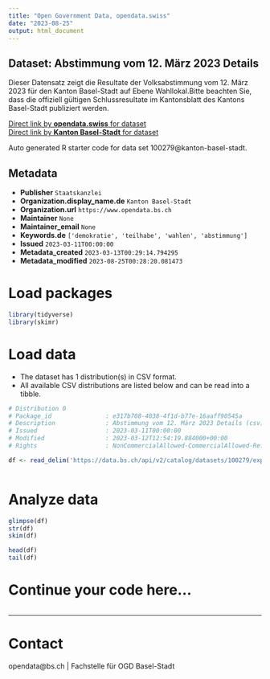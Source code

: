 ```yaml
---
title: "Open Government Data, opendata.swiss"
date: "2023-08-25"
output: html_document
---
```


## Dataset: Abstimmung vom 12. März 2023 Details

Dieser Datensatz zeigt die Resultate der Volksabstimmung vom 12. März 2023 für den Kanton Basel-Stadt auf Ebene Wahllokal.Bitte beachten Sie, dass die offiziell gültigen Schlussresultate im Kantonsblatt des Kantons Basel-Stadt publiziert werden. 

[Direct link by **opendata.swiss** for dataset](https://opendata.swiss/de/dataset/abstimmung-vom-12-marz-2023-details)<br>
[Direct link by **Kanton Basel-Stadt** for dataset](https://data.bs.ch/explore/dataset/100279/)

Auto generated R starter code for data set 100279@kanton-basel-stadt.

## Metadata

- **Publisher** `Staatskanzlei`
- **Organization.display_name.de** `Kanton Basel-Stadt`
- **Organization.url** `https://www.opendata.bs.ch`
- **Maintainer** `None`
- **Maintainer_email** `None`
- **Keywords.de** `['demokratie', 'teilhabe', 'wahlen', 'abstimmung']`
- **Issued** `2023-03-11T00:00:00`
- **Metadata_created** `2023-03-13T00:29:14.794295`
- **Metadata_modified** `2023-08-25T00:28:20.081473`


# Load packages

```r

library(tidyverse)
library(skimr)

```

# Load data

-   The dataset has 1 distribution(s) in CSV format.
-   All available CSV distributions are listed below and can be read into a tibble.

```r

# Distribution 0
# Package_id               : e317b708-4038-4f1d-b77e-16aaff90545a
# Description              : Abstimmung vom 12. März 2023 Details (csv)
# Issued                   : 2023-03-11T00:00:00
# Modified                 : 2023-03-12T12:54:19.884000+00:00
# Rights                   : NonCommercialAllowed-CommercialAllowed-ReferenceRequired

df <- read_delim('https://data.bs.ch/api/v2/catalog/datasets/100279/exports/csv')



```

# Analyze data

```r

glimpse(df)
str(df)
skim(df)

head(df)
tail(df)

```

# Continue your code here...

```r

```

------------------------------------------------------------------------

# Contact

opendata@bs.ch | Fachstelle für OGD Basel-Stadt
